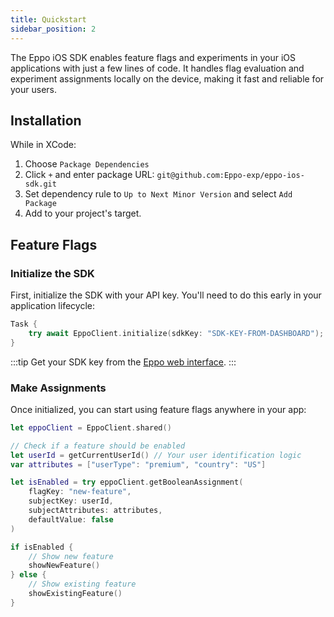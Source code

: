 ```yaml
---
title: Quickstart
sidebar_position: 2
---
```


The Eppo iOS SDK enables feature flags and experiments in your iOS applications with just a few lines of code. It handles flag evaluation and experiment assignments locally on the device, making it fast and reliable for your users.

## Installation

While in XCode:

1. Choose `Package Dependencies`
2. Click `+` and enter package URL: `git@github.com:Eppo-exp/eppo-ios-sdk.git`
3. Set dependency rule to `Up to Next Minor Version` and select `Add Package`
4. Add to your project's target.

## Feature Flags

### Initialize the SDK

First, initialize the SDK with your API key. You'll need to do this early in your application lifecycle:

```swift
Task {
    try await EppoClient.initialize(sdkKey: "SDK-KEY-FROM-DASHBOARD");
}
```

:::tip
Get your SDK key from the [Eppo web interface](https://eppo.cloud/feature-flags/keys).
:::

### Make Assignments

Once initialized, you can start using feature flags anywhere in your app:

```swift
let eppoClient = EppoClient.shared()

// Check if a feature should be enabled
let userId = getCurrentUserId() // Your user identification logic
var attributes = ["userType": "premium", "country": "US"]

let isEnabled = try eppoClient.getBooleanAssignment(
    flagKey: "new-feature",
    subjectKey: userId,
    subjectAttributes: attributes,
    defaultValue: false
)

if isEnabled {
    // Show new feature
    showNewFeature()
} else {
    // Show existing feature
    showExistingFeature()
}
```

